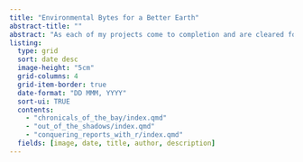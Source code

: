 ```yaml
---
title: "Environmental Bytes for a Better Earth"
abstract-title: ""
abstract: "As each of my projects come to completion and are cleared for public release my thought process and findings will be published here. Below you can find a wide range of topics, from the feeling of my first publication and future publications since, to current analysis workflows I use and new techniques I am trying out."
listing:
  type: grid
  sort: date desc
  image-height: "5cm"
  grid-columns: 4
  grid-item-border: true
  date-format: "DD MMM, YYYY"
  sort-ui: TRUE
  contents:
    - "chronicals_of_the_bay/index.qmd"
    - "out_of_the_shadows/index.qmd"
    - "conquering_reports_with_r/index.qmd"
  fields: [image, date, title, author, description]
---
```


::: {.column-screen}
```{=html}
<html lang="en">
<head>
  <meta charset="UTF-8">
  <meta http-equiv="X-UA-Compatible content="IE=edge">
  <meta name="viewport" content = "width=device-width, initial-scale=1.0">
  <title>Document</title>
</head>

  <div class="project-background"></div>

```

:::
